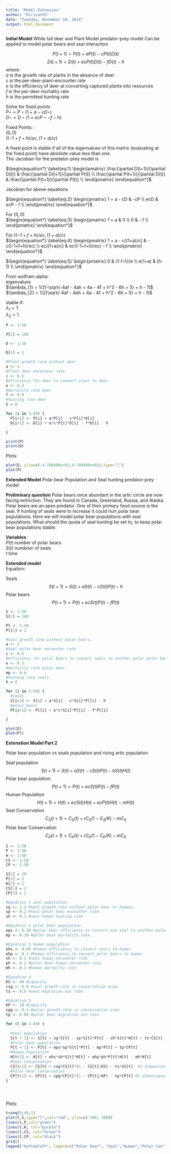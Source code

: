 ```yaml
---
title: "Model Extension"
author: "Kirisanth"
date: "Tuesday, November 18, 2014"
output: html_document
---
```

**Initial Model**
White tail deer and Plant Model
predator-prey model
Can be applied to model polar bears and seal interaction

$$ P(t + 1) = P(t) + aP(t) - cP(t)D(t) $$
$$ D(t + 1) = D(t) + ecP(t)D(t) - fD(t) - h $$ 
where:\
$a$ is the growth rate of plants in the absence of deer \
$c$ is the per-deer-plant-encounter rate \
$e$ is the efficiency of deer at converting captured plants into resources \
$f$ is the per-deer mortality rate \
$h$ is the permitted hunting rate \


Solve for fixed points \
$P{\star} = P{\star}(1 + a - cD{\star})$ \
$D{\star} = D{\star}(1 + ecP{\star} - f - h)$ \

Fixed Points: \
$(0, 0)$ \
$((-1+f+h)/ec, (1+a)/c)$ \


A fixed point is stable if all of the eigenvalues of this matrix (evaluating at the fixed point) have absolute value less than one.\
The Jacobian for the predator-prey model is \

$\begin{equation*}
  \label{eq:1}
  \begin{pmatrix}
    \frac{\partial D(t+1)}{\partial D(t)} & 
    \frac{\partial D(t+1)}{\partial P(t)} \\
    \frac{\partial P(t+1)}{\partial D(t)} & 
    \frac{\partial P(t+1)}{\partial P(t)} \\
  \end{pmatrix}
\end{equation*}$

Jacobian for above equations\

$\begin{equation*}
  \label{eq:2}
  \begin{pmatrix}
    1 + a - cD &
    -cP \\
    ecD &
    ecP - f \\
  \end{pmatrix}
\end{equation*}$

For $(0, 0)$ \
$\begin{equation*}
  \label{eq:3}
  \begin{pmatrix}
    1 + a &
    0 \\
    0 &
    - f \\
  \end{pmatrix}
\end{equation*}$

For $((-1+f+h)/ec, (1+a)/c)$ \
$\begin{equation*}
  \label{eq:4}
  \begin{pmatrix}
    1 + a - c((1+a)/c) &
    -c((-1+f+h)/ec) \\
    ec((1+a)/c) &
    ec((-1+f+h)/ec) - f \\
  \end{pmatrix}
\end{equation*}$

$\begin{equation*}
  \label{eq:5}
  \begin{pmatrix}
    0 &
    (1-f-h)/e \\
    e(1+a) &
    (h-1) \\
  \end{pmatrix}
\end{equation*}$

From wolfram alpha: \
eigenvalues \
$\lambda_{1} = 1/2(-\sqrt{-4af - 4ah + 4a - 4f + h^2 - 6h + 5} + h - 1)$ \
$\lambda_{2} = 1/2(\sqrt{-4af - 4ah + 4a - 4f + h^2 - 6h + 5} + h - 1)$ \

stable if: \
$\lambda_{1} < 1$ \
$\lambda_{2} < 1$ \


```r
P <- 1:50 

P[1] = 100

D <- 1:50

D[1] = 1

#Plant growth rate without deer.
a <- 2
#Plant deer encounter rate
c <- 0.5
#efficiency for deer to convert plant to deer
e <- 0.3
#mortality rate deer
f <- 0.6
#hunting rate deer
h = 0

for (i in 1:49) {
  P[i+1] <- P[i] + a*P[i] - c*P[i]*D[i]
  D[i+1] <- D[i] + e*c*P[i]*D[i] - f*D[i] - h

}

print(P)
print(D)

```

Plots:

```r
plot(D, ylim=c(-4.780400e+01,4.780400e+01),type="l")
plot(P)
```


**Extended Model**
Polar bear Population and Seal hunting
predator-prey model

**Preliminary question**
Polar bears once abundant in the artic circle are now facing extinction. They are found in Canada, Greenland, Russia, and Alaska. Polar bears are an apex predator. One of their primary food source is the seal. If hunting of seals were to increase it could hurt polar bear populations. Here we will model polar bear populations with seal populations. What should the quota of seal hunting be set to, to keep polar bear populations stable.

**Variables** \
$P(t)$ number of polar bears \
$S(t)$ numbner of seals \
$t$ time \


**Extended model** \
Equation: \

Seals
$$ S(t + 1) = S(t) + aS(t) - cS(t)P(t) - h$$
Polar bears
$$ P(t + 1) = P(t) + ecS(t)P(t) - fP(t)$$ 



```r
S <- 1:50
S[1] = 100

Pl <- 1:50
Pl[1] = 1

#Seal growth rate without polar bears.
a <- 2
#Seal polar bear encounter rate
c <- 0.5
#efficiency for polar bears to convert seals to another polar polar bear
e <- 0.3
#mortality rate polar bear
mp <- 0.6
#hunting rate seals
h = 0

for (i in 1:50) {
  #seals
  S[i+1] <- S[i] + a*S[i] - c*S[i]*Pl[i] - h
  #polar bears
  Pl[i+1] <- Pl[i] + e*c*S[i]*Pl[i] - f*Pl[i]

}
```

```r
plot(D)
plot(Pl)
```

**Extenstion Model Part 2**

Polar bear population vs seals population and rising artic population

Seal population
$$ S(t + 1) = S(t) + aS(t) - cS(t)P(t) - hS(t)H(t) $$
Polar bear population
$$ P(t + 1) = P(t) + ecS(t)P(t) - fP(t) $$ 
Human Population
$$ H(t+1) = H(t) + ecS(t)H(t) + ecP(t)H(t) - mH(t) $$
Seal Conservation
$$ C_{S}(t+1) = C_{S}(t) + rC_{S}(1 - C_{S}/K) - mC_{S} $$
Polar bear Conservation
$$ C_{P}(t+1) = C_{P}(t) + rC_{P}(1 - C_{P}/K) - mC_{P} $$





```r
S <- 1:50
P <- 1:50
H <- 1:50
CS <- 1:50
CP <- 1:50

S[1] = 20
P[1] = 2
H[1] = 2
CS[1] = 2
CP[1] = 2

#Equation 1 seal population
sg <- 1.3 #Seal growth rate without polar bear or humans.
sp <- 0.2 #seal-polar bear encounter rate
sh <- 0.1 #seal-human hunting rate

#Equation 2 polar bear population
eps <- 0.10 #polar bear efficiency to convert one seal to another polar bear
mp <- 0.10 #polar bear mortality rate

#Equation 3 human population
ehs <- 0.05 #human efficiency to convert seals to human
ehp <- 0.1 #human efficiency to convert polar bears to human
sh <- 0.2 #seal human encounter rate
ph <- 0.2 #polar bear human encounter rate
mh <- 0.1 #human mortality rate

#Equation 4
KS <- 40 #Capacity
csg <- 0.8 #seal growth rate in conservation area
ts <- 0.8 #seal migration out rate

#Equation 5
KP <- 20 #Capacity
cpg <- 0.1 #polar growth rate in conservation area
tp <- 0.05 #polar bear migration out rate

for (t in 1:49) {
  
  #Seal population
  S[t + 1] <- S[t] + sg*S[t] - sp*S[t]*P[t] - sh*S[t]*H[t] + ts*CS[t]
  #Polar bear population
  P[t + 1] <- P[t] + eps*sp*S[t]*P[t] - mp*P[t] + tp*CP[t]
  #Human Population
  H[t+1] <- H[t] + ehs*sh*S[t]*H[t] + ehp*ph*P[t]*H[t] - mh*H[t]
  #Seal Conservation
  CS[t+1] <- CS[t] + csg*CS[t]*(1 - CS[t]/KS) - ts*CS[t]  #1 dimensional
  #Polar bear Conservation
  CP[t+1] <- CP[t] + cpg*CP[t]*(1 - CP[t]/KP) - tp*CP[t] #1 dimensional
}





```

Plots:

```r
t=seq(0,49,1)
plot(t,S,type="l",col="red", ylim=c(-300, 300))
lines(t,P,col="green")
lines(t,H, col="purple")
lines(t,CS, col="brown")
lines(t,CP, col="black")
grid()
legend("bottomleft", legend=c("Polar bear", "Seal","Human","Polar Con", "Seal Con"), lwd=c(3,3), col=c("red","green","purple","brown", "black"))
```



